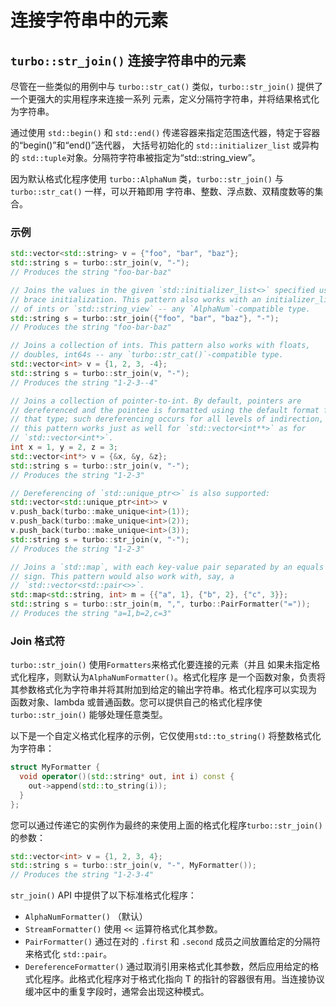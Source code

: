 # 连接字符串中的元素

## `turbo::str_join()` 连接字符串中的元素

尽管在一些类似的用例中与 `turbo::str_cat()` 类似，`turbo::str_join()` 提供了一个更强大的实用程序来连接一系列
元素，定义分隔符字符串，并将结果格式化为字符串。


通过使用 `std::begin()` 和 `std::end()` 传递容器来指定范围迭代器，特定于容器的“begin()”和“end()”迭代器，
大括号初始化的 `std::initializer_list` 或异构的 `std::tuple`对象。分隔符字符串被指定为“std::string_view”。

因为默认格式化程序使用 `turbo::AlphaNum` 类，`turbo::str_join()` 与 `turbo::str_cat()` 一样，可以开箱即用
字符串、整数、浮点数、双精度数等的集合。

### 示例

```cpp
std::vector<std::string> v = {"foo", "bar", "baz"};
std::string s = turbo::str_join(v, "-");
// Produces the string "foo-bar-baz"

// Joins the values in the given `std::initializer_list<>` specified using
// brace initialization. This pattern also works with an initializer_list
// of ints or `std::string_view` -- any `AlphaNum`-compatible type.
std::string s = turbo::str_join({"foo", "bar", "baz"}, "-");
// Produces the string "foo-bar-baz"

// Joins a collection of ints. This pattern also works with floats,
// doubles, int64s -- any `turbo::str_cat()`-compatible type.
std::vector<int> v = {1, 2, 3, -4};
std::string s = turbo::str_join(v, "-");
// Produces the string "1-2-3--4"

// Joins a collection of pointer-to-int. By default, pointers are
// dereferenced and the pointee is formatted using the default format for
// that type; such dereferencing occurs for all levels of indirection, so
// this pattern works just as well for `std::vector<int**>` as for
// `std::vector<int*>`.
int x = 1, y = 2, z = 3;
std::vector<int*> v = {&x, &y, &z};
std::string s = turbo::str_join(v, "-");
// Produces the string "1-2-3"

// Dereferencing of `std::unique_ptr<>` is also supported:
std::vector<std::unique_ptr<int>> v
v.push_back(turbo::make_unique<int>(1));
v.push_back(turbo::make_unique<int>(2));
v.push_back(turbo::make_unique<int>(3));
std::string s = turbo::str_join(v, "-");
// Produces the string "1-2-3"

// Joins a `std::map`, with each key-value pair separated by an equals
// sign. This pattern would also work with, say, a
// `std::vector<std::pair<>>`.
std::map<std::string, int> m = {{"a", 1}, {"b", 2}, {"c", 3}};
std::string s = turbo::str_join(m, ",", turbo::PairFormatter("="));
// Produces the string "a=1,b=2,c=3"
```

### Join 格式符

`turbo::str_join()` 使用`Formatters`来格式化要连接的元素（并且
如果未指定格式化程序，则默认为`AlphaNumFormatter()`。格式化程序
是一个函数对象，负责将其参数格式化为字符串并将其附加到给定的输出字符串。格式化程序可以实现为
函数对象、lambda 或普通函数。您可以提供自己的格式化程序使 `turbo::str_join()` 能够处理任意类型。

以下是一个自定义格式化程序的示例，它仅使用`std::to_string()` 将整数格式化为字符串：

```cpp
struct MyFormatter {
  void operator()(std::string* out, int i) const {
    out->append(std::to_string(i));
  }
};
```

您可以通过传递它的实例作为最终的来使用上面的格式化程序`turbo::str_join()` 的参数：

```cpp
std::vector<int> v = {1, 2, 3, 4};
std::string s = turbo::str_join(v, "-", MyFormatter());
// Produces the string "1-2-3-4"
```

`str_join()` API 中提供了以下标准格式化程序：

* `AlphaNumFormatter()` （默认）
* `StreamFormatter()` 使用 `<<` 运算符格式化其参数。
* `PairFormatter()` 通过在对的 `.first` 和 `.second` 成员之间放置给定的分隔符来格式化 `std::pair`。
* `DereferenceFormatter()` 通过取消引用来格式化其参数，然后应用给定的格式化程序。此格式化程序对于格式化指向 T 的指针的容器很有用。当连接协议缓冲区中的重复字段时，通常会出现这种模式。